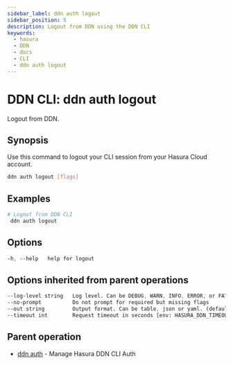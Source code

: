 ```yaml
---
sidebar_label: ddn auth logout
sidebar_position: 5
description: Logout from DDN using the DDN CLI
keywords:
  - hasura
  - DDN
  - docs
  - CLI
  - ddn auth logout
---
```


# DDN CLI: ddn auth logout

Logout from DDN.

## Synopsis

Use this command to logout your CLI session from your Hasura Cloud account.

```bash
ddn auth logout [flags]
```

## Examples

```bash
# Logout from DDN CLI
 ddn auth logout
```

## Options

```sass
-h, --help   help for logout
```

## Options inherited from parent operations

```sass
--log-level string   Log level. Can be DEBUG, WARN, INFO, ERROR, or FATAL. (default "INFO")
--no-prompt          Do not prompt for required but missing flags
--out string         Output format. Can be table, json or yaml. (default "table")
--timeout int        Request timeout in seconds [env: HASURA_DDN_TIMEOUT] (default 100)
```

## Parent operation

- [ddn auth](/reference/cli/commands/ddn_auth) - Manage Hasura DDN CLI Auth
